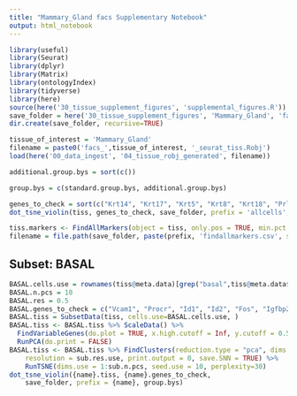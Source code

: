 ```yaml
---
title: "Mammary_Gland facs Supplementary Notebook"
output: html_notebook
---
```


```r
library(useful)
library(Seurat)
library(dplyr)
library(Matrix)
library(ontologyIndex)
library(tidyverse)
library(here)
source(here('30_tissue_supplement_figures', 'supplemental_figures.R'))
save_folder = here('30_tissue_supplement_figures', 'Mammary_Gland', 'facs')
dir.create(save_folder, recursive=TRUE)

tissue_of_interest = 'Mammary_Gland'
filename = paste0('facs_',tissue_of_interest, '_seurat_tiss.Robj')
load(here('00_data_ingest', '04_tissue_robj_generated', filename))

additional.group.bys = sort(c())

group.bys = c(standard.group.bys, additional.group.bys)

genes_to_check = sort(c("Krt14", "Krt17", "Krt5", "Krt8", "Krt18", "Prlr", "Lgr5", "Esr1", "Elf5", "Esam", "Vim", "Fn1", "Cd14", "Cdh5"))
dot_tsne_violin(tiss, genes_to_check, save_folder, prefix = 'allcells', group.bys)
```


```r
tiss.markers <- FindAllMarkers(object = tiss, only.pos = TRUE, min.pct = 0.25, thresh.use = 0.25)
filename = file.path(save_folder, paste(prefix, 'findallmarkers.csv', sep='_'))
```


## Subset: BASAL

```r
BASAL.cells.use = rownames(tiss@meta.data)[grep("basal",tiss@meta.data$cell_ontology_class)]
BASAL.n.pcs = 10
BASAL.res = 0.5
BASAL.genes_to_check = c("Vcam1", "Procr", "Id1", "Id2", "Fos", "Igfbp2", "Igfpb4", "Prlr", "Csn3", "Cited1", "Areg")
BASAL.tiss = SubsetData(tiss, cells.use=BASAL.cells.use, )
BASAL.tiss <- BASAL.tiss %>% ScaleData() %>% 
  FindVariableGenes(do.plot = TRUE, x.high.cutoff = Inf, y.cutoff = 0.5) %>%
  RunPCA(do.print = FALSE)
BASAL.tiss <- BASAL.tiss %>% FindClusters(reduction.type = "pca", dims.use = 1:sub.n.pcs, 
    resolution = sub.res.use, print.output = 0, save.SNN = TRUE) %>%
    RunTSNE(dims.use = 1:sub.n.pcs, seed.use = 10, perplexity=30)
dot_tsne_violin({name}.tiss, {name}.genes_to_check,
    save_folder, prefix = {name}, group.bys)

```